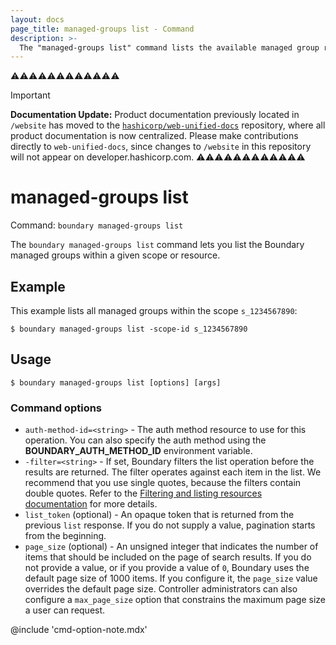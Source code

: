 ```yaml
---
layout: docs
page_title: managed-groups list - Command
description: >-
  The "managed-groups list" command lists the available managed group resources within a scope or resource.
---
```


⚠️⚠️⚠️⚠️⚠️⚠️⚠️⚠️⚠️⚠️⚠️⚠️
> [!IMPORTANT]  
> **Documentation Update:** Product documentation previously located in `/website` has moved to the [`hashicorp/web-unified-docs`](https://github.com/hashicorp/web-unified-docs) repository, where all product documentation is now centralized. Please make contributions directly to `web-unified-docs`, since changes to `/website` in this repository will not appear on developer.hashicorp.com.
⚠️⚠️⚠️⚠️⚠️⚠️⚠️⚠️⚠️⚠️⚠️⚠️

# managed-groups list

Command: `boundary managed-groups list`

The `boundary managed-groups list` command lets you list the Boundary managed groups within a given scope or resource.

## Example

This example lists all managed groups within the scope `s_1234567890`:

```shell-session
$ boundary managed-groups list -scope-id s_1234567890
```

## Usage

<CodeBlockConfig hideClipboard>

```shell-session
$ boundary managed-groups list [options] [args]
```

</CodeBlockConfig>

### Command options

- `auth-method-id=<string>` - The auth method resource to use for this operation.
You can also specify the auth method using the **BOUNDARY_AUTH_METHOD_ID** environment variable.
- `-filter=<string>` - If set, Boundary filters the list operation before the results are returned.
The filter operates against each item in the list.
We recommend that you use single quotes, because the filters contain double quotes.
Refer to the [Filtering and listing resources documentation](/boundary/docs/filtering) for more details.
- `list_token` (optional) - An opaque token that is returned from the previous `list` response.
If you do not supply a value, pagination starts from the beginning.
- `page_size` (optional) - An unsigned integer that indicates the number of items that should be included on the page of search results.
If you do not provide a value, or if you provide a value of `0`, Boundary uses the default page size of 1000 items.
If you configure it, the `page_size` value overrides the default page size.
Controller administrators can also configure a `max_page_size` option that constrains the maximum page size a user can request.

@include 'cmd-option-note.mdx'